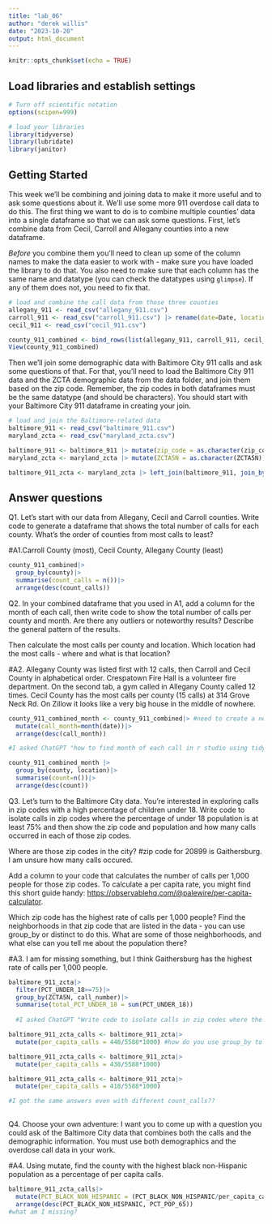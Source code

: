 ```yaml
---
title: "lab_06"
author: "derek willis"
date: "2023-10-20"
output: html_document
---
```


```r
knitr::opts_chunk$set(echo = TRUE)
```

## Load libraries and establish settings

```r
# Turn off scientific notation
options(scipen=999)

# load your libraries
library(tidyverse)
library(lubridate)
library(janitor)

```

## Getting Started

This week we'll be combining and joining data to make it more useful and to ask some questions about it. We'll use some more 911 overdose call data to do this. The first thing we want to do is to combine multiple counties' data into a single dataframe so that we can ask some questions. First, let's combine data from Cecil, Carroll and Allegany counties into a new dataframe.

*Before* you combine them you'll need to clean up some of the column names to make the data easier to work with - make sure you have loaded the library to do that. You also need to make sure that each column has the same name and datatype (you can check the datatypes using `glimpse`). If any of them does not, you need to fix that.

```r
# load and combine the call data from those three counties
allegany_911 <- read_csv("allegany_911.csv")
carroll_911 <- read_csv("carroll_911.csv") |> rename(date=Date, location=Location)
cecil_911 <- read_csv("cecil_911.csv")

county_911_combined <- bind_rows(list(allegany_911, carroll_911, cecil_911))
View(county_911_combined)
```

Then we'll join some demographic data with Baltimore City 911 calls and ask some questions of that. For that, you'll need to load the Baltimore City 911 data and the ZCTA demographic data from the data folder, and join them based on the zip code. Remember, the zip codes in both dataframes must be the same datatype (and should be characters). You should start with your Baltimore City 911 dataframe in creating your join.

```r
# load and join the Baltimore-related data
baltimore_911 <- read_csv("baltimore_911.csv")
maryland_zcta <- read_csv("maryland_zcta.csv")

baltimore_911 <- baltimore_911 |> mutate(zip_code = as.character(zip_code))
maryland_zcta <- maryland_zcta |> mutate(ZCTA5N = as.character(ZCTA5N))

baltimore_911_zcta <- maryland_zcta |> left_join(baltimore_911, join_by(ZCTA5N == zip_code))

```

## Answer questions

Q1. Let's start with our data from Allegany, Cecil and Carroll counties. Write code to generate a dataframe that shows the total number of calls for each county. What's the order of counties from most calls to least?

#A1.Carroll County (most), Cecil County, Allegany County (least)

```r
county_911_combined|>
  group_by(county)|> 
  summarise(count_calls = n())|> 
  arrange(desc(count_calls)) 
```

Q2. In your combined dataframe that you used in A1, add a column for the month of each call, then write code to show the total number of calls per county and month. Are there any outliers or noteworthy results? Describe the general pattern of the results.

Then calculate the most calls per county and location. Which location had the most calls - where and what is that location?

#A2. Allegany County was listed first with 12 calls, then Carroll and Cecil County in alphabetical order. Crespatown Fire Hall is a volunteer fire department. On the second tab, a gym called in Allegany County called 12 times. Cecil County has the most calls per county (15 calls) at 314 Grove Neck Rd. On Zillow it looks like a very big house in the middle of nowhere.  

```r
county_911_combined_month <- county_911_combined|> #need to create a new dataframe when adding a new column
  mutate(call_month=month(date))|>
  arrange(desc(call_month))

#I asked ChatGPT "how to find month of each call in r studio using tidyverse" and it gave me the mutate code as seen above. I just had to replace "call_date" with the date column in the date set

county_911_combined_month |>
  group_by(county, location)|> 
  summarise(count=n())|> 
  arrange(desc(count))

```

Q3. Let's turn to the Baltimore City data. You're interested in exploring calls in zip codes with a high percentage of children under 18. Write code to isolate calls in zip codes where the percentage of under 18 population is at least 75% and then show the zip code and population and how many calls occurred in each of those zip codes.

Where are those zip codes in the city? 
#zip code for 20899 is Gaithersburg. I am unsure how many calls occured.

Add a column to your code that calculates the number of calls per 1,000 people for those zip codes. To calculate a per capita rate, you might find this short guide handy: [https://observablehq.com/\@palewire/per-capita-calculator](https://observablehq.com/@palewire/per-capita-calculator){.uri}.

Which zip code has the highest rate of calls per 1,000 people? Find the neighborhoods in that zip code that are listed in the data - you can use group_by or distinct to do this. What are some of those neighborhoods, and what else can you tell me about the population there?

#A3. I am for missing something, but I think Gaithersburg has the highest rate of calls per 1,000 people. 

```r
baltimore_911_zcta|>
  filter(PCT_UNDER_18>=75)|>
  group_by(ZCTA5N, call_number)|>
  summarise(total_PCT_UNDER_18 = sum(PCT_UNDER_18))
  
  #I asked ChatGPT "Write code to isolate calls in zip codes where the percentage of under 18 population is at least 75% in r studio using tidyverse" and "then show the zip code and population and how many calls occurred in each of those zip codes." this is the code it suggested. What am I missing? How do I fix the code so the number of calls is also shown. Is call_number the cell phone number they used to call? 

baltimore_911_zcta_calls <- baltimore_911_zcta|>
  mutate(per_capita_calls = 448/5588*1000) #how do you use group_by to answer this part? #do I need to do it three times to get different answers for each county? 

baltimore_911_zcta_calls <- baltimore_911_zcta|>
  mutate(per_capita_calls = 438/5588*1000)

baltimore_911_zcta_calls <- baltimore_911_zcta|>
  mutate(per_capita_calls = 418/5588*1000) 

#I got the same answers even with different count_calls??
   
```
  

Q4. Choose your own adventure: I want you to come up with a question you could ask of the Baltimore City data that combines both the calls and the demographic information. You must use both demographics and the overdose call data in your work.

#A4. Using mutate, find the county with the highest black non-Hispanic population as a percentage of per capita calls.  

```r
baltimore_911_zcta_calls|>
  mutate(PCT_BLACK_NON_HISPANIC = (PCT_BLACK_NON_HISPANIC/per_capita_calls)*100, PCT_BLACK_NON_HISPANIC (PCT_BLACK_NON_HISPANIC/per_capita_calls)*100)|> 
  arrange(desc(PCT_BLACK_NON_HISPANIC, PCT_POP_65))
#what am I missing? 

```
